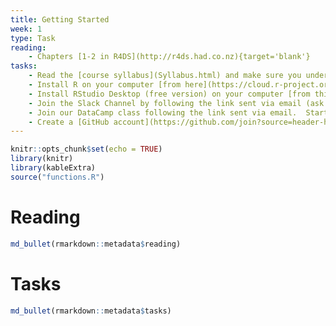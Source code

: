 ```yaml
---
title: Getting Started
week: 1 
type: Task
reading:
    - Chapters [1-2 in R4DS](http://r4ds.had.co.nz){target='blank'}
tasks:
    - Read the [course syllabus](Syllabus.html) and make sure you understand our class routine and grading
    - Install R on your computer [from here](https://cloud.r-project.org){target='blank'}
    - Install RStudio Desktop (free version) on your computer [from this source](https://www.rstudio.com/products/rstudio/download/){target='blank'}
    - Join the Slack Channel by following the link sent via email (ask if you did not receive this link)
    - Join our DataCamp class following the link sent via email.  Start working on the first assignment (try to finish by Thursday)
    - Create a [GitHub account](https://github.com/join?source=header-home){target="blank"} and submit your github username [here](https://forms.gle/wDUSvhEQfRYGHN8u8). This username may follow you for years, use something professional that you will want to share with your future employer.
---
```



```r
knitr::opts_chunk$set(echo = TRUE)
library(knitr)
library(kableExtra)
source("functions.R")
```


# Reading

```r
md_bullet(rmarkdown::metadata$reading)
```


# Tasks
```r
md_bullet(rmarkdown::metadata$tasks)
```
